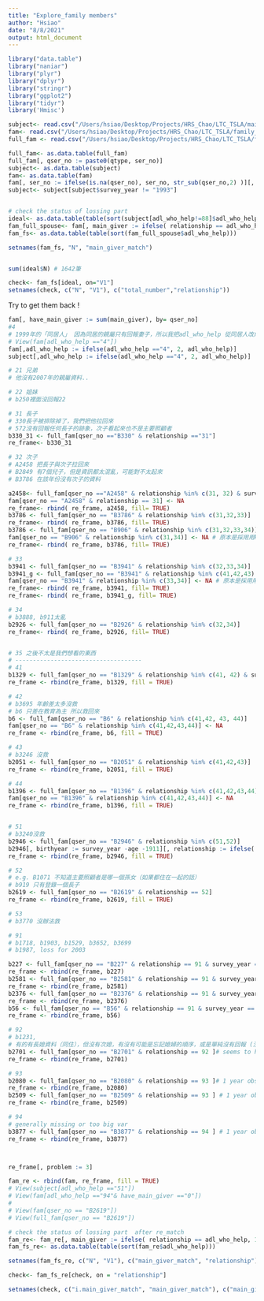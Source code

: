 ```yaml
---
title: "Explore_family members"
author: "Hsiao"
date: "8/8/2021"
output: html_document
---
```


```r

library("data.table") 
library("naniar")
library("plyr")
library("dplyr")
library("stringr")
library("ggplot2")
library("tidyr")
library('Hmisc')

```



```r

subject<- read.csv("/Users/hsiao/Desktop/Projects/HRS_Chao/LTC_TSLA/main_subject_0820.csv")
fam<- read.csv("/Users/hsiao/Desktop/Projects/HRS_Chao/LTC_TSLA/family_member_0820_all_spouse.csv")
full_fam <- read.csv("/Users/hsiao/Desktop/Projects/HRS_Chao/LTC_TSLA/fam_v5.csv")

full_fam<- as.data.table(full_fam)
full_fam[, qser_no := paste0(qtype, ser_no)]
subject<- as.data.table(subject)
fam<- as.data.table(fam)
fam[, ser_no := ifelse(is.na(qser_no), ser_no, str_sub(qser_no,2) )][, qtype:= ifelse(is.na(qser_no), qtype, str_sub(qser_no,1,1))][, qser_no := ifelse(is.na(qser_no), paste0(qtype, ser_no), qser_no)]
subject<- subject[subject$survey_year != "1993"]



```



```r
# check the status of lossing part 
ideal<- as.data.table(table(sort(subject[adl_who_help!=88]$adl_who_help)))
fam_full_spouse<- fam[, main_giver := ifelse( relationship == adl_who_help, 1, 0)][ main_giver ==1] #目前只有match 到 824筆
fam_fs<- as.data.table(table(sort(fam_full_spouse$adl_who_help)))

setnames(fam_fs, "N", "main_giver_match")


sum(ideal$N) # 1642筆

check<- fam_fs[ideal, on="V1"]
setnames(check, c("N", "V1"), c("total_number","relationship"))

```

Try to get them back ! 
```r
fam[, have_main_giver := sum(main_giver), by= qser_no]
#4 
# 1999年的「同居人」 因為同居的親屬只有回報妻子，所以我把adl_who_help 從同居人改成妻子
# View(fam[adl_who_help =="4"])
fam[,adl_who_help := ifelse(adl_who_help =="4", 2, adl_who_help)]
subject[,adl_who_help := ifelse(adl_who_help =="4", 2, adl_who_help)]

# 21 兄弟
# 他沒有2007年的親屬資料..

# 22 姐妹
# b250裡面沒回報22 

# 31 長子
# 330長子被排除掉了，我們把他拉回來
# 572沒有回報任何長子的跡象，次子看起來也不是主要照顧者
b330_31 <- full_fam[qser_no =="B330" & relationship =="31"]
re_frame<- b330_31

# 32 次子
# A2458 把長子與次子拉回來
# B2849 有7個兒子，但是資訊都太混亂，可能對不太起來
# B3786 在該年份沒有次子的資料

a2458<- full_fam[qser_no =="A2458" & relationship %in% c(31, 32) & survey_year %in% c(1999,2003,2007)]
fam[qser_no == "A2458" & relationship == 31] <- NA
re_frame<- rbind( re_frame, a2458, fill= TRUE)
b3786 <- full_fam[qser_no == "B3786" & relationship %in% c(31,32,33)]
re_frame<- rbind( re_frame, b3786, fill= TRUE)
b3786 <- full_fam[qser_no == "B906" & relationship %in% c(31,32,33,34)]
fam[qser_no == "B906" & relationship %in% c(31,34)] <- NA # 原本是採用用k_group分完的結果，但其實資料的狀況沒那麼差
re_frame<- rbind( re_frame, b3786, fill= TRUE)

# 33
b3941 <- full_fam[qser_no == "B3941" & relationship %in% c(32,33,34)]
b3941_g <- full_fam[qser_no == "B3941" & relationship %in% c(41,42,43) & survey_year != 2003] # 03年女兒的歲數超怪
fam[qser_no == "B3941" & relationship %in% c(33,34)] <- NA # 原本是採用用k_group分完的結果，但其實資料的狀況沒那麼差
re_frame<- rbind( re_frame, b3941, fill= TRUE)
re_frame<- rbind( re_frame, b3941_g, fill= TRUE)

# 34
# b3888, b911太亂
b2926 <- full_fam[qser_no == "B2926" & relationship %in% c(32,34)]
re_frame<- rbind( re_frame, b2926, fill= TRUE)


# 35 之後不太是我們想看的東西
# ------------------------------------
# 41
b1329 <- full_fam[qser_no == "B1329" & relationship %in% c(41, 42) & survey_year != 1996]
re_frame <- rbind(re_frame, b1329, fill = TRUE)

# 42
# b3695 年齡差太多沒救
# b6 只差在教育為主 所以救回來
b6 <- full_fam[qser_no == "B6" & relationship %in% c(41,42, 43, 44)]
fam[qser_no == "B6" & relationship %in% c(41,42,43,44)] <- NA
re_frame <- rbind(re_frame, b6, fill = TRUE)

# 43
# b3246 沒救
b2051 <- full_fam[qser_no == "B2051" & relationship %in% c(41,42,43)]
re_frame <- rbind(re_frame, b2051, fill = TRUE)

# 44
b1396 <- full_fam[qser_no == "B1396" & relationship %in% c(41,42,43,44)]
fam[qser_no == "B1396" & relationship %in% c(41,42,43,44)] <- NA
re_frame <- rbind(re_frame, b1396, fill = TRUE)


# 51
# b3240沒救
b2946 <- full_fam[qser_no == "B2946" & relationship %in% c(51,52)]
b2946[, birthyear := survey_year -age -1911][, relationship := ifelse( birthyear %in% c(73, 74), "51_1", relationship)][, birthyear := NULL] 
re_frame <- rbind(re_frame, b2946, fill = TRUE)

# 52
# e.g. B1071 不知道主要照顧者是哪一個孫女（如果都住在一起的話）
# b919 只有登錄一個長子
b2619 <- full_fam[qser_no == "B2619" & relationship == 52]
re_frame <- rbind(re_frame, b2619, fill = TRUE)

# 53 
# b3770 沒辦法救

# 91
# b1718, b1903, b1529, b3652, b3699
# b1987, loss for 2003 

b227 <- full_fam[qser_no == "B227" & relationship == 91 & survey_year == "1999"] # loss age
re_frame <- rbind(re_frame, b227)
b2581 <- full_fam[qser_no == "B2581" & relationship == 91 & survey_year == "2007"] # loss age and edu 
re_frame <- rbind(re_frame, b2581)
b2376 <- full_fam[qser_no == "B2376" & relationship == 91 & survey_year == "1999"] # loss age
re_frame <- rbind(re_frame, b2376)
b56 <- full_fam[qser_no == "B56" & relationship == 91 & survey_year == "2007"][, gender:=2] # gender error 
re_frame <- rbind(re_frame, b56)

# 92 
# b1231,
# 有的有長媳資料（同住），但沒有次媳，有沒有可能是忘記媳婦的順序，或是單純沒有回報 (沒有同住？)
b2701 <- full_fam[qser_no == "B2701" & relationship == 92 ]# seems to have age error in 1996
re_frame <- rbind(re_frame, b2701)

# 93
b2080 <- full_fam[qser_no == "B2080" & relationship == 93 ]# 1 year obs
re_frame <- rbind(re_frame, b2080)
b2509 <- full_fam[qser_no == "B2509" & relationship == 93 ] # 1 year obs
re_frame <- rbind(re_frame, b2509)

# 94 
# generally missing or too big var
b3877 <- full_fam[qser_no == "B3877" & relationship == 94 ] # 1 year obs
re_frame <- rbind(re_frame, b3877)



re_frame[, problem := 3]

fam_re <- rbind(fam, re_frame, fill = TRUE)
# View(subject[adl_who_help =="51"])
# View(fam[adl_who_help =="94"& have_main_giver =="0"])
# 
# View(fam[qser_no == "B2619"])
# View(full_fam[qser_no == "B2619"])

```

```r
# check the status of lossing part  after re_match
fam_re<- fam_re[, main_giver := ifelse( relationship == adl_who_help, 1, 0)][ main_giver ==1] 
fam_fs_re<- as.data.table(table(sort(fam_re$adl_who_help)))

setnames(fam_fs_re, c("N", "V1"), c("main_giver_match", "relationship"))

check<- fam_fs_re[check, on = "relationship"]

setnames(check, c("i.main_giver_match", "main_giver_match"), c("main_giver_match", "main_giver_match_post"))

```



























<!-- ```{r} -->
<!-- # check available data  -->
<!-- subject[, adl_need_help:= ifelse(adl_who_help!=88, 1, 0)] -->
<!-- s<-table(sort(subject[adl_need_help ==1]$adl_who_help)) -->
<!-- main_taker<- as.data.table(s) -->
<!-- main_taker[, freq:= N/1642] # 總共1642位 main giver ( incl. 0) -->

<!-- # 1642/19482 # adl_needed_help / all subjects # 8% -->
<!-- # 8193/93197 # their subject needed adl_needed_help/ all family members # 8% -->


<!-- needed<- subject[adl_need_help ==1]$qser_no -->
<!-- need<- subject[qser_no %in% needed] # 有求助過的人 -->
<!-- length(unique(need$qser_no)) / length( unique(subject$qser_no)) # 17% of the qser_no has need -->
<!-- needed_fam <- fam[qser_no %in% needed] # 這些人的所有親人, 潛在會被召喚過去的人 -->
<!-- needed_fam[, main_giver := ifelse(relationship == adl_who_help, 1, 0)] #是不是該年度, 該qser_no的主要照顧者 -->


<!-- sum(needed_fam$main_giver) # 用fam 只能抓到824位主要照顧者 v.s. 總共應該有1642位。 有 818位 missing -->

<!-- # watch<- needed_fam[adl_who_help %nin% c(0,88, 99)][, have_main_giver:= sum(main_giver), by= qser_no] -->
<!-- needed_fam[, number_of_main_givers:= sum(main_giver), by= qser_no] -->
<!-- table(sort(needed_fam$number_of_main_givers))# sum = 18215 -->

<!-- View(needed_fam[have_main_giver==3]) -->

<!-- missing_main_giver<- needed_fam[ number_of_main_givesr ==0] # main_giver 沒有在回報的family member裡面 -->
<!-- missing_main_giver[, qser_no_year := paste(qser_no, survey_year, sep ="_")] -->
<!-- missing <- missing_main_giver[, unique(.SD), .SDcols = c("qser_no_year", "adl_who_help")][adl_who_help !=88] -->

<!-- check2<- watch[ have_main_giver >0] -->
<!-- check2[, qser_no_year := paste0(qser_no, survey_year)] -->
<!-- check2<- check2[, unique(.SD), .SDcols = c("qser_no_year", "adl_who_help")] -->

<!-- ss<-as.data.table(table(sort(missing$adl_who_help))) -->
<!-- sss<-as.data.table(table(sort(check2$adl_who_help))) -->

<!-- needed_fam[, qser_no_year := paste(qser_no, survey_year, sep ="_")][, have_main_giver := sum(main_giver), by= qser_no_year] -->
<!-- # 超過一表示是兒女「們」或是...  -->

<!-- check<- needed_fam[, unique(.SD), .SDcols = c("qser_no_year", "have_main_giver")] -->
<!-- need[,qser_no_year := paste(qser_no, survey_year, sep ="_")] -->
<!-- check2<- check[need, on= "qser_no_year"] -->
<!-- check2<- check2[, c("qser_no_year", "adl_who_help", "adl_need_help","have_main_giver")] -->
<!-- check3<- check2[adl_who_help !=88] -->

<!-- table(sort(check3$have_main_giver)) -->
<!-- sum(is.na(check3$have_main_giver)) -->
<!-- table(sort(needed_fam$have_main_giver)) -->



<!-- try1<- copy(subject) -->
<!-- try1[, qser_no_year:= paste(qser_no, survey_year, sep ="_")] -->
<!-- fam[, qser_no_year:= paste(qser_no, survey_year, sep ="_")] -->

<!-- fun<- function(i){ -->
<!--  try1[ qser_no_year ==i , have_main_taker:= ifelse( try1[qser_no_year ==i]$adl_who_help %in% fam[qser_no_year ==i]$relationship, 1, 0 )]  -->
<!-- } -->

<!-- invisible(lapply(unique(try1$qser_no_year), fun)) -->

<!-- try1<- try1[ adl_need_help ==1] -->

<!-- # 可能是漏掉的人們 -->
<!-- table(sort(try1[have_main_taker ==0]$adl_who_help)) -->


<!-- ``` -->

<!-- ```{r} -->
<!-- # 多的配偶 -->
<!-- # 應該是再婚 -->

<!-- subject[, qser_no_year := paste0(qser_no, survey_year)] -->
<!-- fam[, qser_no_year := paste0(qser_no, survey_year)] -->

<!-- mar<- subject[, c("qser_no_year", "marstat")] -->


<!-- fam<- mar[ fam, on="qser_no_year"] -->

<!-- problematic_spouses <- fam[ marstat ==0 & relationship ==2] -->

<!-- ``` -->



<!-- ```{r} -->
<!-- # 前處理 -->
<!-- library(tidyverse) -->
<!-- library(MASS) -->
<!-- library(caret) -->
<!-- library(utils) -->

<!-- subject[, adl_need_help := ifelse(adl_who_help != 88,1, 0)][, adl_need_help := as.character(adl_need_help)] -->
<!-- subject[, iadl_need_help := ifelse(iadl_who_help != 88,1, 0)][, iadl_need_help := as.character(iadl_need_help)] -->
<!-- subject[, telephone:= telehphone][, telehphone:=NULL] -->

<!-- # 清掉missing values -->

<!-- test<- copy(subject) -->

<!-- test[, bath:= ifelse(bath == 9, NA, bath)] -->
<!-- test[, clothes:= ifelse(clothes == 9, NA, clothes)] -->
<!-- test[, dine:= ifelse(dine == 9, NA, dine)] -->
<!-- test[, wakeup:= ifelse(wakeup == 9, NA, wakeup)] -->
<!-- test[, walk_indoor:= ifelse(walk_indoor == 9, NA, walk_indoor)] -->
<!-- test[, WC:= ifelse(WC == 9, NA, WC)] -->
<!-- test[, grocery:= ifelse(grocery== 9, NA, grocery)] -->
<!-- test[, financial:= ifelse(financial == 9, NA, financial)] -->
<!-- test[, transport:= ifelse(transport == 9, NA, transport)] -->
<!-- test[, heavywork:= ifelse(heavywork == 9, NA, heavywork)] -->
<!-- test[, housework:= ifelse(housework == 9, NA, housework)] -->
<!-- test[, telephone:= ifelse(telephone == 9, NA, telephone)] -->

<!-- completeVec<-complete.cases(test[, .SD, .SDcols =c("bath","clothes","dine","wakeup","walk_indoor","WC","grocery","financial","transport","heavywork","housework","telephone","adl_need_help","iadl_need_help")]) -->
<!-- test<- test[completeVec] -->


<!-- ``` -->

<!-- ```{r} -->
<!-- # PCA analysis on disability -->
<!-- # 先看一下這些老人的adls, iadls 有什麼cluster  -->

<!-- dis_89 <- as.data.frame(test) -->
<!-- pca <- prcomp(formula = ~ bath+clothes+dine+wakeup+walk_indoor+ WC+ grocery+ financial+ transport+ walk200+ heavywork+ housework+ telephone, data = dis_89, scale = TRUE)  -->
<!-- pca -->


<!-- plot(pca,         # 放pca -->
<!--      type="line", # 用直線連結每個點 -->
<!--      main="Scree Plot for diseases") # 主標題 -->
<!-- # 用藍線標示出特徵值=1的地方 -->
<!-- abline(h=1, col="blue")# Kaiser eigenvalue-greater-than-one rule -->
<!-- abline(h=0.7, col="pink") -->

<!-- top2_pca.data <- pca$x[, 1:3] #取前四PCA -->
<!-- top2_pca.data  -->

<!-- # Eigenvalues and its proportion -->
<!-- vars <- (pca$sdev)^2   -->
<!-- vars -->
<!-- props <- vars / sum(vars)     -->
<!-- props -->

<!-- pca$rotation -->
<!-- #取前2個主成份的特徵向量： -->
<!-- top2.pca.eigenvector <- pca$rotation[, 1:3] -->
<!-- top2.pca.eigenvector -->

<!-- first.pca <- top2.pca.eigenvector[, 1]   #  第一主成份 -->
<!-- second.pca <- top2.pca.eigenvector[, 2]  #  第二主成份 -->
<!-- third.pca <- top2.pca.eigenvector[, 3]  #  第三主成份 -->
<!-- first.pca[order(first.pca, decreasing=TRUE)]  -->
<!-- second.pca[order(second.pca, decreasing = TRUE)] -->
<!-- third.pca[order(third.pca, decreasing = TRUE)] -->



<!-- # 再想一下 -->
<!-- dotchart(first.pca[order(first.pca, decreasing=FALSE)] ,   -->
<!--         main="Loading Plot for PC1",                      -->
<!--         xlab="Variable Loadings",                       -->
<!--         col="red")  -->



<!-- dotchart(second.pca[order(second.pca, decreasing=FALSE)] ,   -->
<!--         main="Loading Plot for PC2",                      -->
<!--         xlab="Variable Loadings",                       -->
<!--         col="blue")  -->

<!-- dotchart(third.pca[order(third.pca, decreasing=FALSE)] ,   -->
<!--         main="Loading Plot for PC3",                      -->
<!--         xlab="Variable Loadings",                       -->
<!--         col="orange") -->

<!-- # 2個cluster好像剛好 -->

<!-- # 可見第一個cluster 主要是 bath, WC, walk_indoor ...的比較困難，偏adls 系列 -->
<!-- # 第二個cluster 可見主要是iadl ，尤其是搬重物，大眾運輸上面有困難 -->

<!-- # 但也有可能是反映出，老人在哪些方便比較會說出他們有困難!  -->

<!-- ``` -->



<!-- ```{r} -->
<!-- # who need adl helps -->
<!-- # disability:  -->

<!-- completeVec<-complete.cases(test[, .SD, .SDcols =c("bath","clothes","dine","wakeup","walk_indoor","WC","grocery","financial","transport","heavywork","housework","telephone","adl_need_help","iadl_need_help")]) -->
<!-- test<- test[completeVec] -->

<!-- # why not work -->
<!-- # for ( i in c(adls)){ -->
<!-- #    -->
<!-- #   s<-s[, i:= ifelse(i ==3, NA, i)] -->
<!-- # } -->
<!-- #  -->
<!-- # lapply(adls, function(i){ -->
<!-- #   s[, i:= ifelse(i ==3, NA, i)] -->
<!-- # }) -->

<!-- # 比起對有需幫忙以及無需幫忙的組別跑PCA， 對需不需要幫忙跑 LDA ( linear discriminant analysis) 或許才是分組的關鍵 -->


<!-- # 前處理 -->
<!-- set.seed(123) -->
<!-- training.samples <- test$adl_need_help %>% -->
<!--   createDataPartition(p = 0.8, list = FALSE) -->
<!-- train.data <- test[training.samples, ] -->
<!-- test.data <- test[-training.samples, ] -->

<!-- # Remark : normalized is not needed -->
<!-- # Estimate preprocessing parameters -->
<!-- # preproc.param <- train.data %>%  -->
<!-- #   preProcess(method = c("center", "scale")) -->
<!-- # # Transform the data using the estimated parameters -->
<!-- # train.transformed <- preproc.param %>% predict(train.data) -->
<!-- # test.transformed <- preproc.param %>% predict(test.data) -->

<!-- train.transformed <- train.data -->
<!-- test.transformed <- test.data -->

<!-- model1 <- lda(adl_need_help~ bath+clothes+dine+wakeup+walk_indoor+WC, data = train.transformed) -->
<!-- model1 -->

<!-- plot(model1) -->
<!-- # Make predictions -->
<!-- predictions <- model1 %>% predict(test.transformed) -->

<!-- # Model accuracy -->
<!-- mean(predictions$class==test.transformed$adl_need_help) -->

<!-- ``` -->


<!-- ```{r} -->
<!-- # who need iadl helps -->
<!-- # disability:  -->
<!-- library(tidyverse) -->
<!-- library(MASS) -->
<!-- library(caret) -->
<!-- library(utils) -->

<!-- # 清掉missing values -->
<!-- test[, grocery:= ifelse(grocery== 9, NA, grocery)] -->
<!-- test[, financial:= ifelse(financial == 9, NA, financial)] -->
<!-- test[, transport:= ifelse(transport == 9, NA, transport)] -->
<!-- test[, heavywork:= ifelse(heavywork == 9, NA, heavywork)] -->
<!-- test[, housework:= ifelse(housework == 9, NA, housework)] -->
<!-- test[, telephone:= ifelse(telephone == 9, NA, telephone)] -->

<!-- # 比起對有需幫忙以及無需幫忙的組別跑PCA， 對需不需要幫忙跑 LDA ( linear discriminant analysis) 或許才是分組的關鍵 -->


<!-- # 前處理 -->
<!-- set.seed(123) -->
<!-- training.samples <- test$iadl_need_help %>% -->
<!--   createDataPartition(p = 0.8, list = FALSE) -->
<!-- train.data <- test[training.samples, ] -->
<!-- test.data <- test[-training.samples, ] -->

<!-- # Remark : normalized is not needed -->
<!-- # Estimate preprocessing parameters -->
<!-- # preproc.param <- train.data %>%  -->
<!-- #   preProcess(method = c("center", "scale")) -->
<!-- # # Transform the data using the estimated parameters -->
<!-- # train.transformed <- preproc.param %>% predict(train.data) -->
<!-- # test.transformed <- preproc.param %>% predict(test.data) -->

<!-- train.transformed <- train.data -->
<!-- test.transformed <- test.data -->


<!-- model2 <- lda(iadl_need_help~ grocery+ financial+ transport+ walk200+ heavywork+ housework+ telephone, data = train.transformed) -->
<!-- model2 -->

<!-- plot(model2) -->
<!-- # Make predictions -->
<!-- predictions <- model2 %>% predict(test.transformed) -->

<!-- # Model accuracy -->
<!-- mean(predictions$class==test.transformed$iadl_need_help) -->

<!-- ``` -->

<!-- ```{r} -->
<!-- # what diseases causes adls_need_help -->

<!-- test[, hibp:= ifelse(hibp >2, NA, hibp)] -->
<!-- test[, diab:= ifelse(diab >2, NA, diab)] -->
<!-- test[, hrtpr:= ifelse(hrtpr >2, NA, hrtpr)] -->
<!-- test[, strok:= ifelse(strok >2, NA, strok)] -->
<!-- test[, cancer:= ifelse(cancer >2, NA, cancer)] -->
<!-- test[, broh:= ifelse(broh >2, NA, broh)] -->
<!-- test[, arth:= ifelse(arth >2, NA, arth)] -->
<!-- test[, ulcer:= ifelse(ulcer >2, NA, ulcer)] -->
<!-- test[, livpr:= ifelse(livpr >2, NA, livpr)] -->
<!-- test[, catar:= ifelse(catar >2, NA, catar)] -->
<!-- test[, kiddi:= ifelse(kiddi >2, NA, kiddi)] -->
<!-- test[, gout:= ifelse(gout >2, NA, gout)] -->
<!-- test[, spur:= ifelse(spur >2, NA, spur)] -->
<!-- test[, hipbone:= ifelse(hipbone >2, NA, hipbone)] -->


<!-- completeVec<-complete.cases(test[, .SD, .SDcols=c ("hibp","diab","hrtpr","strok","cancer","broh","arth","ulcer","livpr","catar","kiddi","gout","spur","hipbone")]) -->
<!-- test<- test[completeVec] -->

<!-- # 前處理 -->
<!-- set.seed(123) -->
<!-- training.samples <- test$adl_need_help %>% -->
<!--   createDataPartition(p = 0.9, list = FALSE) -->
<!-- train.data <- test[training.samples, ] -->
<!-- test.data <- test[-training.samples, ] -->


<!-- train.transformed <- train.data -->
<!-- test.transformed <- test.data -->

<!-- model3 <- lda(adl_need_help~ hibp+ strok+ cancer+ broh+ arth+ ulcer+ livpr+ catar+ kiddi+ gout+ spur+ hipbone, data = train.transformed) -->
<!-- model3 -->

<!-- plot(model3) -->
<!-- # Make predictions -->
<!-- predictions <- model3 %>% predict(test.transformed) -->

<!-- # Model accuracy -->
<!-- mean(predictions$class==test.transformed$adl_need_help) -->


<!-- model4 <- lda(iadl_need_help~ hibp+ strok+ cancer+ broh+ arth+ ulcer+ livpr+ catar+ kiddi+ gout+ spur+ hipbone, data = train.transformed) -->
<!-- model4 -->

<!-- plot(model4) -->
<!-- # Make predictions -->
<!-- predictions <- model4 %>% predict(test.transformed) -->

<!-- # Model accuracy -->
<!-- mean(predictions$class==test.transformed$iadl_need_help) -->



<!-- model3  # adls -> 中風, 髖骨骨折, 癌症, 支氣管疾病...  -->
<!-- model4 # iadls ->跟上面差不多 -->
<!-- ``` -->

<!-- ```{r} -->
<!-- # 誰被抓去照顧老人？ -->

<!-- # 問題點1 ：是哪個媳婦被抓去（e.g. 媳婦們） -->

<!-- table(sort(fam$adl_who_help)) -->
<!-- table(sort(fam$iadl_who_help)) -->



<!-- try<- copy(fam) -->
<!-- try[, main_care_taker:= ifelse(relationship == adl_who_help, 1, 0)] -->
<!-- try[, main_iadl_care_taker:= ifelse(relationship == iadl_who_help, 1, 0)] -->


<!-- # 有點慘啊只有824個 main care taker ... 的資料 -->
<!-- sum(try$main_care_taker) -->
<!-- sum(try$main_iadl_care_taker) -->

<!-- # 清掉一部分的資料 -->
<!-- table(sort(try$tele)) -->
<!-- try[, edu:= ifelse( edu %in% c(91, 92), 12, edu)][, edu:= ifelse(edu == 90, 1, edu)] -->
<!-- try[, workstat:= ifelse( work %in% c(0,9,98,99) ,NA, 0)][, workstat:= ifelse( work %in% c(1,2,3,6,7) ,1,workstat)] -->
<!-- try[, marstat:= ifelse( marstat %in% c(1,2), 1, 0)] -->
<!-- try[, livstat := ifelse( livstat %in% c(7,8,9), NA, livstat)][, livstat:= ifelse(livstat>1, 1, livstat)] -->
<!-- try[, livwhere := ifelse( livwhere %in% c(9,88), NA, livwhere)] -->
<!-- try[, meet := ifelse( meet %in% c(9, 91, 97, 98, 99), NA, meet)] -->
<!-- try[, tele := ifelse( meet %in% c(9, 91, 97, 98, 99), NA, tele)] -->

<!-- completeVec<-complete.cases(try[, .SD, .SDcols=c("gender","age","edu","workstat","marstat","livstat","livwhere","meet","tele")]) -->
<!-- try<- try[completeVec] -->

<!-- set.seed(123) -->
<!-- training.samples <- try$main_care_taker %>% -->
<!--   createDataPartition(p = 0.8, list = FALSE) -->
<!-- train.data <- try[training.samples, ] -->
<!-- test.data <- try[-training.samples, ] -->

<!-- # Remark : normalized is not needed -->
<!-- # Estimate preprocessing parameters -->
<!-- # preproc.param <- train.data %>%  -->
<!-- #   preProcess(method = c("center", "scale")) -->
<!-- # # Transform the data using the estimated parameters -->
<!-- train.transformed <- train.data -->
<!-- test.transformed <- test.data -->

<!-- fam_model1 <- lda(main_care_taker~ gender + age + edu + workstat + marstat+ livstat+ livwhere+ meet+ tele, data = train.transformed) -->
<!-- fam_model1 -->

<!-- plot(fam_model1) -->
<!-- # Make predictions -->
<!-- predictions <- fam_model1 %>% predict(test.transformed) -->

<!-- # Model accuracy -->
<!-- mean(predictions$class==test.transformed$main_care_taker) -->



<!-- ``` -->


<!-- ```{r} -->

<!-- table(sort(subject$adl_who_help)) -->
<!-- table(sort(subject$adl_need_help)) -->

<!-- ``` -->



















